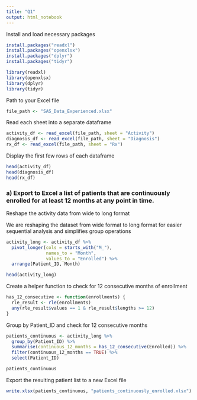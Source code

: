 ```yaml
---
title: "Q1"
output: html_notebook
---
```


Install and load necessary packages
```r
install.packages("readxl")
install.packages("openxlsx")
install.packages("dplyr")
install.packages("tidyr")

library(readxl)
library(openxlsx)
library(dplyr)
library(tidyr)
```



Path to your Excel file
```r
file_path <- "SAS_Data_Experienced.xlsx"
```

Read each sheet into a separate dataframe
```r
activity_df <- read_excel(file_path, sheet = "Activity")
diagnosis_df <- read_excel(file_path, sheet = "Diagnosis")
rx_df <- read_excel(file_path, sheet = "Rx")
```


Display the first few rows of each dataframe
```r
head(activity_df)
head(diagnosis_df)
head(rx_df)
```

### a) Export to Excel a list of patients that are continuously enrolled for at least 12 months at any point in time.


Reshape the activity data from wide to long format

We are reshaping the dataset from wide format to long format for easier sequential analysis and simplifies group operations
```r
activity_long <- activity_df %>%
  pivot_longer(cols = starts_with("M_"), 
               names_to = "Month", 
               values_to = "Enrolled") %>%
  arrange(Patient_ID, Month)
```

```r
head(activity_long)
```

Create a helper function to check for 12 consecutive months of enrollment
```r
has_12_consecutive <- function(enrollments) {
  rle_result <- rle(enrollments)
  any(rle_result$values == 1 & rle_result$lengths >= 12)
}
```

Group by Patient_ID and check for 12 consecutive months
```r
patients_continuous <- activity_long %>%
  group_by(Patient_ID) %>%
  summarise(continuous_12_months = has_12_consecutive(Enrolled)) %>%
  filter(continuous_12_months == TRUE) %>%
  select(Patient_ID)
```

```r
patients_continuous
```

Export the resulting patient list to a new Excel file
```r
write.xlsx(patients_continuous, "patients_continuously_enrolled.xlsx")
```



